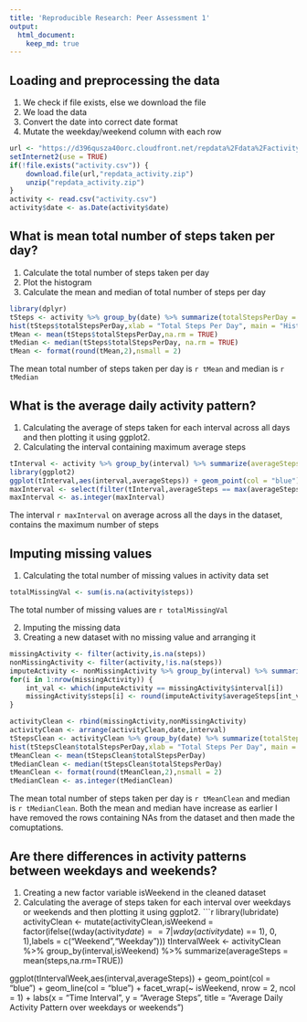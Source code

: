 ```yaml
---
title: 'Reproducible Research: Peer Assessment 1'
output: 
  html_document:
    keep_md: true
---
```



## Loading and preprocessing the data
1. We check if file exists, else we download the file
2. We load the data
3. Convert the date into correct date format
4. Mutate the weekday/weekend column with each row
```r
url <- "https://d396qusza40orc.cloudfront.net/repdata%2Fdata%2Factivity.zip"
setInternet2(use = TRUE)
if(!file.exists("activity.csv")) {
    download.file(url,"repdata_activity.zip")
    unzip("repdata_activity.zip")
}
activity <- read.csv("activity.csv")
activity$date <- as.Date(activity$date)
```

  
## What is mean total number of steps taken per day?
1. Calculate the total number of steps taken per day
2. Plot the histogram
3. Calculate the mean and median of total number of steps per day
```r
library(dplyr)
tSteps <- activity %>% group_by(date) %>% summarize(totalStepsPerDay = sum(steps, na.rm = TRUE))
hist(tSteps$totalStepsPerDay,xlab = "Total Steps Per Day", main = "Histogram of Total number of Steps Per Day")
tMean <- mean(tSteps$totalStepsPerDay,na.rm = TRUE)
tMedian <- median(tSteps$totalStepsPerDay, na.rm = TRUE)
tMean <- format(round(tMean,2),nsmall = 2)
```
The mean total number of steps taken per day is `r tMean` and median is `r tMedian`

  
## What is the average daily activity pattern?
1. Calculating the average of steps taken for each interval across all days and then plotting it using ggplot2.
2. Calculating the interval containing maximum average steps
```r
tInterval <- activity %>% group_by(interval) %>% summarize(averageSteps = mean(steps,na.rm=TRUE))
library(ggplot2)
ggplot(tInterval,aes(interval,averageSteps)) + geom_point(col = "blue") + geom_line(col = "blue") + labs(x = "Time Interval", y = "Average Steps", title = "Average Daily Activity Pattern")
maxInterval <- select(filter(tInterval,averageSteps == max(averageSteps)),interval)
maxInterval <- as.integer(maxInterval)
```
The interval `r maxInterval` on average across all the days in the dataset, contains the maximum number of steps

  
## Imputing missing values
1. Calculating the total number of missing values in activity data set
```r
totalMissingVal <- sum(is.na(activity$steps))
```
The total number of missing values are `r totalMissingVal`

2. Imputing the missing data
3. Creating a new dataset with no missing value and arranging it
```r
missingActivity <- filter(activity,is.na(steps))
nonMissingActivity <- filter(activity,!is.na(steps))
imputeActivity <- nonMissingActivity %>% group_by(interval) %>% summarize(averageSteps = mean(steps))
for(i in 1:nrow(missingActivity)) {
    int_val <- which(imputeActivity == missingActivity$interval[i])
    missingActivity$steps[i] <- round(imputeActivity$averageSteps[int_val])
}

activityClean <- rbind(missingActivity,nonMissingActivity)
activityClean <- arrange(activityClean,date,interval)
tStepsClean <- activityClean %>% group_by(date) %>% summarize(totalStepsPerDay = sum(steps))
hist(tStepsClean$totalStepsPerDay,xlab = "Total Steps Per Day", main = "Histogram of Total number of Steps Per Day")
tMeanClean <- mean(tStepsClean$totalStepsPerDay)
tMedianClean <- median(tStepsClean$totalStepsPerDay)
tMeanClean <- format(round(tMeanClean,2),nsmall = 2)
tMedianClean <- as.integer(tMedianClean)
```
The mean total number of steps taken per day is `r tMeanClean` and median is `r tMedianClean`.
Both the mean and median have increase as earlier I have removed the rows containing NAs from the dataset and then made the comuptations. 

## Are there differences in activity patterns between weekdays and weekends?
1. Creating a new factor variable isWeekend in the cleaned dataset
2. Calculating the average of steps taken for each interval over weekdays or weekends and then plotting it using ggplot2.
```r
library(lubridate)
activityClean <- mutate(activityClean,isWeekend = factor(ifelse((wday(activity$date) == 7 | wday(activity$date) == 1), 0, 1),labels = c("Weekend","Weekday")))
tIntervalWeek <- activityClean %>% group_by(interval,isWeekend) %>% summarize(averageSteps = mean(steps,na.rm=TRUE))

ggplot(tIntervalWeek,aes(interval,averageSteps)) + geom_point(col = "blue") + geom_line(col = "blue") + facet_wrap(~ isWeekend, nrow = 2, ncol = 1) + labs(x = "Time Interval", y = "Average Steps", title = "Average Daily Activity Pattern over weekdays or weekends")

